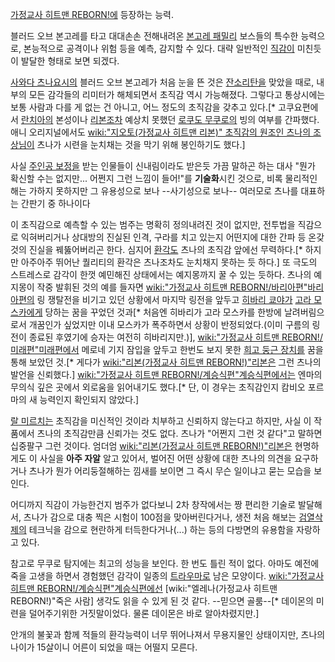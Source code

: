 [[가정교사 히트맨 REBORN!]]에 등장하는 능력.

블러드 오브 본고레를 타고 대대손손 전해내려온 [[본고레 패밀리]] 보스들의 특수한 능력으로, 본능적으로 공격이나 위험 등을 예측, 감지할 수 있다. 대략 일반적인 [[직감]]이 미친듯이 발달한 형태로 보면 되겠다.

[[사와다 츠나요시]]의 블러드 오브 본고레가 처음 눈을 뜬 것은 [[잔소리탄]]을 맞았을 때로, 내부의 모든 감각들의 리미터가 해체되면서 초직감 역시 가능해졌다. 그렇다고 통상시에는 보통 사람과 다를 게 없는 건 아니고, 어느 정도의 초직감을 갖추고 있다.[* 고쿠요편에서 [[란치아]]의 본성이나 [[리본]]조차 예상치 못했던 [[로쿠도 무쿠로]]의 빙의 여부를 간파했다. 애니 오리지널에서도 [[wiki:"지오토(가정교사 히트맨 리본)" 초직감의 원조인 츠나의 조상님]]이 츠나가 시련을 눈치채는 것을 막기 위해 봉인하기도 했다.]

사실 [[주인공 보정]]을 받는 인물들이 신내림이라도 받은듯 가끔 말하곤 하는 대사 "뭔가 확신할 수는 없지만... 어쩐지 그런 느낌이 들어!"를 '''기술화'''시킨 것으로, 비록 물리적인 해는 가하지 못하지만 그 유용성으로 보나 --사기성으로 보나-- 여러모로 츠나를 대표하는 간판기 중 하나이다

이 초직감으로 예측할 수 있는 범주는 명확히 정의내려진 것이 없지만, 전투법을 직감으로 익혀버리거나 상대방의 진실된 인격, 구라를 치고 있는지 어떤지에 대한 간파 등 온갖 것의 진실을 꿰뚫어버리곤 한다. 심지어 [[환각]]도 츠나의 초직감 앞에선 무력하다.[* 하지만 아주아주 뛰어난 퀄리티의 환각은 츠나조차도 눈치채지 못하는 듯 하다.] 또 극도의 스트레스로 감각이 한껏 예민해진 상태에서는 예지몽까지 꿀 수 있는 듯하다. 츠나의 예지몽이 작중 발휘된 것의 예를 들자면 [[wiki:"가정교사 히트맨 REBORN!/바리아편"바리아편]]의 링 쟁탈전을 비기고 있던 상황에서 마지막 링전을 앞두고 [[히바리 쿄야]]가 [[고라 모스카]]에게 당하는 꿈을 꾸었던 것과[* 처음엔 히바리가 고라 모스카를 한방에 날려버림으로서 개꿈인가 싶었지만 이내 모스카가 폭주하면서 상황이 반정되었다.(이미 구름의 링전이 종료된 후였기에 승자는 여전히 히바리지만.)], [[wiki:"가정교사 히트맨 REBORN!/미래편"미래편]]에서 메로네 기지 잠입을 앞두고 한번도 보지 못한 [[희고 둥근 장치]]를 꿈을 통해 보았던 것.[* 게다가 [[wiki:"리본(가정교사 히트맨 REBORN!)"리본]]은 그런 츠나의 발언을 신뢰했다.] [[wiki:"가정교사 히트맨 REBORN!/계승식편"계승식편]]에서는 엔마의 무의식 깊은 곳에서 외로움을 읽어내기도 했다.[* 단, 이 경우는 초직감인지 캄비오 포르마의 새 능력인지 확인되지 않았다.]

[[랄 미르치]]는 초직감을 미신적인 것이라 치부하고 신뢰하지 않는다고 하지만, 사실 이 작품에서 츠나의 초직감만큼 신뢰가는 것도 없다. 츠나가 "어쩐지 그런 것 같다"고 말하면 십중팔구 그런 것이다. 엄더엄 [[wiki:"리본(가정교사 히트맨 REBORN!)"리본]]은 현명하게도 이 사실을 '''아주 자알''' 알고 있어서, 벌어진 어떤 상황에 대한 츠나의 의견을 요구하거나 츠나가 뭔가 어리둥절해하는 낌새를 보이면 그 즉시 무슨 일이냐고 묻는 모습을 보인다.

어디까지 직감이 가능한건지 범주가 없다보니 2차 창작에서는 짱 편리한 기술로 발달해서, 츠나가 감으로 대충 찍은 시험이 100점을 맞아버린다거나, 생전 처음 해보는 [[검열삭제]]의 테크닉을 감으로 현란하게 터득한다거나(...) 하는 등의 다방면의 유용함을 자랑하고 있다.

참고로 무쿠로 탐지에는 최고의 성능을 보인다. 한 번도 틀린 적이 없다. 아마도 예전에 죽을 고생을 하면서 경험했던 감각이 일종의 [[트라우마]]로 남은 모양이다. [[wiki:"가정교사 히트맨 REBORN!/계승식편"계승식편]]에선 [wiki:"엘레나(가정교사 히트맨 REBORN!)"죽은 사람] 생각도 읽을 수 있게 된 것 같다. --믿으면 골룸--[* 데이몬의 미련을 덜어주기위한 거짓말이었다. 물론 데이몬은 바로 알아차렸지만.] 


안개의 불꽃과 함께 적들의 환각능력이 너무 뛰어나져서 무용지물인 상태이지만, 츠나의 나이가 15살이니 어른이 되었을 때는 어떨지 모른다.
